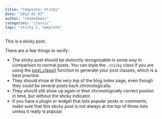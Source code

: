 ```yaml
---
title: "Template: Sticky"
date: "2012-01-07"
author: "themedemos"
categories: "classic"
tags: "sticky-2, template"
---
```


This is a sticky post.

There are a few things to verify:

- The sticky post should be distinctly recognizable in some way in comparison to normal posts. You can style the `.sticky` class if you are using the [post\_class()](https://developer.wordpress.org/reference/functions/post_class/ "WordPress post_class() Function") function to generate your post classes, which is a best practice.
- They should show at the very top of the blog index page, even though they could be several posts back chronologically.
- They should still show up again in their chronologically correct postion in time, but without the sticky indicator.
- If you have a plugin or widget that lists popular posts or comments, make sure that this sticky post is not always at the top of those lists unless it really is popular.

